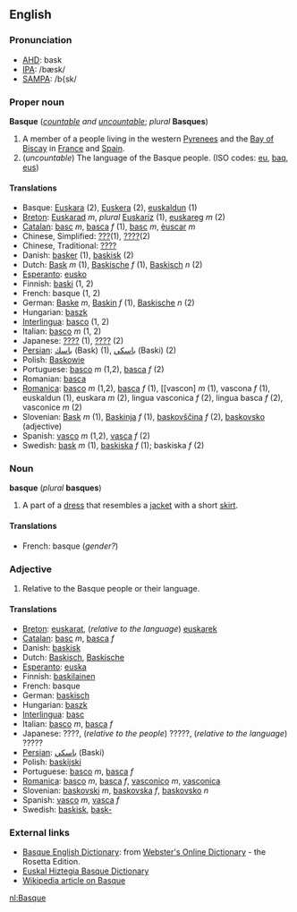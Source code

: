 ==English==
===Pronunciation===
*[[w:AHD|AHD]]: bask
*[[w:IPA|IPA]]: /bæsk/
*[[w:SAMPA|SAMPA]]: /b{sk/   

===Proper noun===
'''Basque''' (''[[countable]] and [[uncountable]]''; ''plural'' '''Basques''')

# A member of a people living in the western [[Pyrenees]] and the [[Bay of Biscay]] in [[France]] and [[Spain]].
# (''uncountable'') The language of the Basque people. (ISO codes: [[eu]], [[baq]], [[eus]])

====Translations====
*Basque: [[Euskara]] (2), [[Euskera]] (2), [[euskaldun]] (1)
*[[Breton]]: [[Euskarad]] ''m'', ''plural'' [[Euskariz]] (1), [[euskareg]] ''m'' (2)
*[[Catalan]]: [[basc]] ''m'', [[basca]] ''f'' (1), [[basc]] ''m'', [[èuscar]] ''m''
*Chinese, Simplified: [[???]](1), [[????]](2)
*Chinese, Traditional: [[????]]
*Danish: [[basker]] (1), [[baskisk]] (2)
*Dutch: [[Bask]] ''m'' (1), [[Baskische]] ''f'' (1), [[Baskisch]] ''n'' (2)   
*[[Esperanto]]: [[eusko]]
*Finnish: [[baski]] (1, 2)
*French: basque (1, 2)
*German: [[Baske]] ''m'', [[Baskin]] ''f'' (1), [[Baskische]] ''n'' (2)
*Hungarian: [[baszk]]
*[[Interlingua]]: [[basco]] (1, 2)
*Italian: [[basco]] ''m'' (1, 2)
*Japanese: [[????]] (1), [[????]] (2)
*[[Persian]]: [[باسك]] (Bask) (1), [[باسكي]] (Baski) (2)
*Polish: [[Baskowie]]
*Portuguese: [[basco]] ''m'' (1,2), [[basca]] ''f'' (2)
*Romanian: [[basca]]
*[[Romanica]]: [[basco]] ''m'' (1,2), [[basca]] ''f'' (1), [[vascon] ''m'' (1), vascona ''f'' (1), euskaldun (1), euskara ''m'' (2), lingua vasconica ''f'' (2), lingua basca ''f'' (2), vasconice ''m'' (2)
*Slovenian: [[Bask]] ''m'' (1), [[Baskinja]] ''f'' (1), [[baskovščina]] ''f'' (2), [[baskovsko]] (adjective)
*Spanish: [[vasco]] ''m'' (1,2), [[vasca]] ''f'' (2)
*Swedish: [[bask]] ''m'' (1), [[baskiska]] ''f'' (1); baskiska ''f'' (2)

===Noun===
'''basque''' (''plural'' '''basques''')

# A part of a [[dress]] that resembles a [[jacket]] with a short [[skirt]].

====Translations====
*French: basque (''gender?'')

===Adjective===
# Relative to the Basque people or their language.

====Translations====
*[[Breton]]: [[euskarat]], (''relative to the language'') [[euskarek]]
*[[Catalan]]: [[basc]] ''m'', [[basca]] ''f''
*Danish: [[baskisk]]
*Dutch: [[Baskisch]], [[Baskische]]
*[[Esperanto]]: [[euska]]
*Finnish: [[baskilainen]]
*French: basque
*German: [[baskisch]]
*Hungarian: [[baszk]]
*[[Interlingua]]: [[basc]]
*Italian: [[basco]] ''m'', [[basca]] ''f''
*Japanese: ????, (''relative to the people'') ?????, (''relative to the language'') ?????
*[[Persian]]: [[باسكي]] (Baski)
*Polish: [[baskijski]]
*Portuguese: [[basco]] ''m'', [[basca]] ''f''
*[[Romanica]]: [[basco]] ''m'', [[basca]] ''f'', [[vasconico]] ''m'', [[vasconica]]
*Slovenian: [[baskovski]] ''m'', [[baskovska]] ''f'', [[baskovsko]] ''n''
*Spanish: [[vasco]] ''m'', [[vasca]] ''f''
*Swedish: [[baskisk]], [[bask-]]

===External links===
*[http://www.websters-online-dictionary.org/definition/Basque-english/ Basque English Dictionary]: from [http://www.websters-online-dictionary.org Webster's Online Dictionary] - the Rosetta Edition.
*[[Wiktionary:Basque|Euskal Hiztegia Basque Dictionary]]
*[[w:Basque|Wikipedia article on Basque]]

[[nl:Basque]]